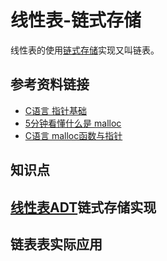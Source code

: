 # 线性表-链式存储

线性表的使用[链式存储](/notebook/docs/computer/code-design/data-structure/data-basic#链式存储结构)实现又叫<t c1>链表</t>。

## 参考资料链接

- [C语言 指针基础](http://c.biancheng.net/c/80/)
- [5分钟看懂什么是 malloc](https://zhuanlan.zhihu.com/p/105090421)
- [C语言 malloc函数与指针](https://zhuanlan.zhihu.com/p/197918331)

## 知识点

## [线性表ADT](/notebook/docs/computer/code-design/data-structure/linear-list#线性表抽象数据类型adt)链式存储实现

## 链表表实际应用
